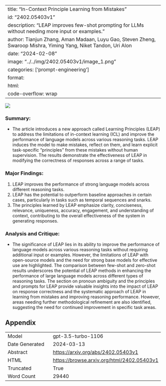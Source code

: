 
---
title: "In-Context Principle Learning from Mistakes"
id: "2402.05403v1"
description: "LEAP improves few-shot prompting for LLMs without needing more input or examples."
author: Tianjun Zhang, Aman Madaan, Luyu Gao, Steven Zheng, Swaroop Mishra, Yiming Yang, Niket Tandon, Uri Alon
date: "2024-02-08"
image: "../../img/2402.05403v1/image_1.png"
categories: ['prompt-engineering']
format:
  html:
    code-overflow: wrap
---

![](../../img/2402.05403v1/image_1.png)

### Summary:
- The article introduces a new approach called Learning Principles (LEAP) to address the limitations of in-context learning (ICL) and improve the performance of language models across various reasoning tasks. LEAP induces the model to make mistakes, reflect on them, and learn explicit task-specific "principles" from these mistakes without human supervision. The results demonstrate the effectiveness of LEAP in modifying the correctness of responses across a range of tasks.

### Major Findings:
1. LEAP improves the performance of strong language models across different reasoning tasks.
2. LEAP has the potential to outperform baseline approaches in certain cases, particularly in tasks such as temporal sequences and snarks.
3. The principles learned by LEAP emphasize clarity, conciseness, relevance, uniqueness, accuracy, engagement, and understanding of context, contributing to the overall effectiveness of the system in generating responses.

### Analysis and Critique:
- The significance of LEAP lies in its ability to improve the performance of language models across various reasoning tasks without requiring additional input or examples. However, the limitations of LEAP with open-source models and the need for strong base models for effective use are highlighted. The comparison between few-shot and zero-shot results underscores the potential of LEAP methods in enhancing the performance of large language models across different types of reasoning tasks. The section on pronoun ambiguity and the principles and prompts for LEAP provide valuable insights into the impact of LEAP on response correctness and the systematic approach of LEAP in learning from mistakes and improving reasoning performance. However, areas needing further methodological refinement are also identified, suggesting the need for continued improvement in specific task areas.

## Appendix

|          |          |
|----------|----------|
| Model     | gpt-3.5-turbo-1106       |
| Date Generated     | 2024-03-13       |
| Abstract | [https://arxiv.org/abs/2402.05403v1](https://arxiv.org/abs/2402.05403v1)        |
| HTML     | [https://browse.arxiv.org/html/2402.05403v1](https://browse.arxiv.org/html/2402.05403v1)       |
| Truncated       | True       |
| Word Count       | 29440       |